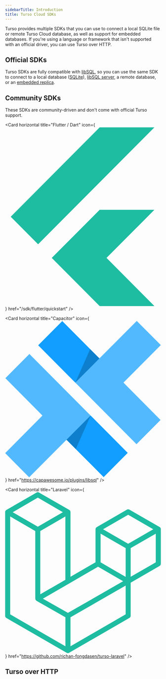 ```yaml
---
sidebarTitle: Introduction
title: Turso Cloud SDKs
---
```


Turso provides multiple SDKs that you can use to connect a local SQLite file or remote Turso Cloud database, as well as support for embedded databases. If you're using a language or framework that isn't supported with an official driver, you can use Turso over HTTP.

## Official SDKs

Turso SDKs are fully compatible with [libSQL](/libsql), so you can use the same SDK to connect to a local database ([SQLite](/local-development#sqlite)), [libSQL server](/local-development#libsql-server), a remote database, or an [embedded replica](/features/embedded-replicas).

<Snippet file="official-sdks.mdx" />

## Community SDKs

These SDKs are community-driven and don't come with official Turso support.

<CardGroup cols={2}>

<Card
  horizontal
  title="Flutter / Dart"
  icon={
    <svg xmlns="http://www.w3.org/2000/svg" viewBox="0 0 448 512">
      <path
        fill="#1ebca1"
        d="M429.5 236.3L291.7 374.1 429.5 512H272l-59.1-59.1-78.8-78.8L272 236.3H429.5zM272 0L16 256l78.8 78.8L429.5 0H272z"
      />
    </svg>
  }
  href="/sdk/flutter/quickstart"
/>

<Card
  horizontal
  title="Capacitor"
  icon={
    <svg xmlns="http://www.w3.org/2000/svg" viewBox="0 0 128 128">
      <path
        fill="#53b9ff"
        d="M19.93 27.059.156 46.859l30.496 30.59L0 108.191l19.715 19.813L50.43 97.25l30.547 30.531 19.777-19.8Zm0 0"
      />
      <path
        fill="#119eff"
        d="M70.258 77.45 50.43 97.25l30.547 30.531 19.777-19.8Zm0 0"
      />
      <path fill-opacity=".2" d="M70.258 77.45 50.43 97.25l7.633 7.59Zm0 0" />
      <path
        fill="#53b9ff"
        d="M97.285 50.492 128 19.738 108.215 0 77.512 30.691 46.957.156 27.184 19.957l80.82 80.922 19.777-19.8Zm0 0"
      />
      <path
        fill="#119eff"
        d="m57.68 50.492 19.828-19.8L46.957.155 27.184 19.957Zm0 0"
      />
      <path fill-opacity=".2" d="m57.68 50.492 19.828-19.8-7.633-7.594Zm0 0" />
    </svg>
  }
  href="https://capawesome.io/plugins/libsql"
/>

<Card
  horizontal
  title="React Native / OP-SQLite"
  icon="react"
  href="https://op-engineering.github.io/op-sqlite/"
/>

<Card
  horizontal
  title="Laravel"
  icon={
    <svg
      xmlns="http://www.w3.org/2000/svg"
      preserveAspectRatio="xMidYMid"
      viewBox="0 0 256 264"
    >
      <path
        d="m255.9 59.6.1 1.1v56.6c0 1.4-.8 2.8-2 3.5l-47.6 27.4v54.2c0 1.4-.7 2.8-2 3.5l-99.1 57-.7.4-.3.1c-.7.2-1.4.2-2.1 0l-.4-.1-.6-.3L2 206c-1.3-.8-2.1-2.2-2.1-3.6V32.7l.1-1.1.2-.4.3-.6.2-.4.4-.5.4-.3c.2 0 .3-.2.5-.3L51.6.6c1.3-.8 2.9-.8 4.1 0L105.3 29c.2 0 .3.2.4.3l.5.3c0 .2.2.4.3.5l.3.4.3.6.1.4.2 1v106l41.2-23.7V60.7c0-.4 0-.7.2-1l.1-.4.3-.7.3-.3.3-.5.5-.3.4-.4 49.6-28.5c1.2-.7 2.8-.7 4 0L254 57l.5.4.4.3.4.5.2.3c.2.2.2.5.3.7l.2.3Zm-8.2 55.3v-47l-17.3 10-24 13.7v47l41.3-23.7Zm-49.5 85v-47l-23.6 13.5-67.2 38.4v47.5l90.8-52.3ZM8.2 39.9V200l90.9 52.3v-47.5l-47.5-26.9-.4-.4c-.2 0-.3-.1-.4-.3l-.4-.4-.3-.4-.2-.5-.2-.5v-.6l-.2-.5V63.6L25.6 49.8l-17.3-10Zm45.5-31L12.4 32.8l41.3 23.7 41.2-23.7L53.7 8.9ZM75 157.3l24-13.8V39.8l-17.3 10-24 13.8v103.6l17.3-10ZM202.3 36.9 161 60.7l41.3 23.8 41.3-23.8-41.3-23.8Zm-4.1 54.7-24-13.8-17.3-10v47l24 13.9 17.3 10v-47Zm-95 106 60.6-34.5 30.2-17.3-41.2-23.8-47.5 27.4L62 174.3l41.2 23.3Z"
        fill="#1ebca1"
      />
    </svg>
  }
  href="https://github.com/richan-fongdasen/turso-laravel"
/>

<Card
  horizontal
  title=".NET"
  icon="microsoft"
  href="https://github.com/tvandinther/libsql-client-dotnet"
/>

<Card
  horizontal
  title="Java"
  icon="java"
  href="https://github.com/dbeaver/dbeaver-jdbc-libsql"
/>

<Card
  horizontal
  title="Stateless libSQL"
  icon="github"
  href="https://github.com/DaBigBlob/libsql-stateless-easy"
/>

</CardGroup>

## Turso over HTTP

<CardGroup cols={2}>

<Snippet file="http-sdk.mdx" />

</CardGroup>

